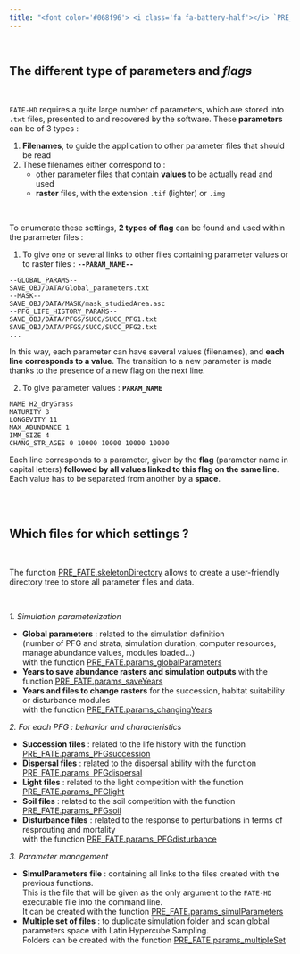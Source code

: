 ```yaml
---
title: "<font color='#068f96'> <i class='fa fa-battery-half'></i> `PRE_FATE` - build parameter files </font>"
---
```


<br/>

## The different type of parameters and *flags*

<br/>

`FATE-HD` requires a quite large number of parameters, which are stored into `.txt` files, presented to and recovered by the software. These **parameters** can be of 3 types :

1. **Filenames**, to guide the application to other parameter files that should be read
2. These filenames either correspond to :
    - other parameter files that contain **values** to be actually read and used
    - **raster** files, with the extension `.tif` (lighter) or `.img`

<br/>

To enumerate these settings, **2 types of flag** can be found and used within the parameter files :

1. To give one or several links to other files containing parameter values or to raster files : **`--PARAM_NAME--`**
```Shell
--GLOBAL_PARAMS--
SAVE_OBJ/DATA/Global_parameters.txt
--MASK--
SAVE_OBJ/DATA/MASK/mask_studiedArea.asc
--PFG_LIFE_HISTORY_PARAMS--
SAVE_OBJ/DATA/PFGS/SUCC/SUCC_PFG1.txt
SAVE_OBJ/DATA/PFGS/SUCC/SUCC_PFG2.txt
...
```
In this way, each parameter can have several values (filenames), and **each line corresponds to a value**. The transition to a new parameter is made thanks to the presence of a new flag on the next line.

2. To give parameter values : **`PARAM_NAME`**
```Shell
NAME H2_dryGrass
MATURITY 3
LONGEVITY 11
MAX_ABUNDANCE 1
IMM_SIZE 4
CHANG_STR_AGES 0 10000 10000 10000 10000
```
Each line corresponds to a parameter, given by the **flag** (parameter name in capital letters) **followed by all values linked to this flag on the same line**. Each value has to be separated from another by a **space**.

<br/><br/>


## Which files for which settings ?

<br/>

The function [PRE_FATE.skeletonDirectory](https://mayagueguen.github.io/RFate/reference/PRE_FATE.skeletonDirectory.html) allows to create a user-friendly directory tree to store all parameter files and data.

<br/>

*1. Simulation parameterization*

- **Global parameters** : related to the simulation definition  
(number of PFG and strata, simulation duration, computer resources, manage abundance values, modules loaded...)  
with the function [PRE_FATE.params_globalParameters](https://mayagueguen.github.io/RFate/reference/PRE_FATE.params_globalParameters.html)
- **Years to save abundance rasters and simulation outputs** with the function [PRE_FATE.params_saveYears](https://mayagueguen.github.io/RFate/reference/PRE_FATE.params_saveYears.html)
- **Years and files to change rasters** for the succession, habitat suitability or disturbance modules  
with the function [PRE_FATE.params_changingYears](https://mayagueguen.github.io/RFate/reference/PRE_FATE.params_changingYears.html)

*2. For each PFG : behavior and characteristics*

- **Succession files** : related to the life history with the function [PRE_FATE.params_PFGsuccession](https://mayagueguen.github.io/RFate/reference/PRE_FATE.params_PFGsuccession.html)
- **Dispersal files** : related to the dispersal ability with the function [PRE_FATE.params_PFGdispersal](https://mayagueguen.github.io/RFate/reference/PRE_FATE.params_PFGdispersal.html)
- **Light files** : related to the light competition with the function [PRE_FATE.params_PFGlight](https://mayagueguen.github.io/RFate/reference/PRE_FATE.params_PFGlight.html)
- **Soil files** : related to the soil competition with the function [PRE_FATE.params_PFGsoil](https://mayagueguen.github.io/RFate/reference/PRE_FATE.params_PFGsoil.html)
- **Disturbance files** : related to the response to perturbations in terms of resprouting and mortality  
with the function [PRE_FATE.params_PFGdisturbance](https://mayagueguen.github.io/RFate/reference/PRE_FATE.params_PFGdisturbance.html)

*3. Parameter management*

- **SimulParameters file** : containing all links to the files created with the previous functions.  
This is the file that will be given as the only argument to the `FATE-HD` executable file into the command line.  
It can be created with the function [PRE_FATE.params_simulParameters](https://mayagueguen.github.io/RFate/reference/PRE_FATE.params_simulParameters.html)
- **Multiple set of files** : to duplicate simulation folder and scan global parameters space with Latin Hypercube Sampling.  
Folders can be created with the function [PRE_FATE.params_multipleSet](https://mayagueguen.github.io/RFate/reference/PRE_FATE.params_multipleSet.html)


